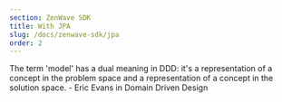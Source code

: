 ```yaml
---
section: ZenWave SDK
title: With JPA
slug: /docs/zenwave-sdk/jpa
order: 2
---
```


<Quote>
    The term 'model' has a dual meaning in DDD: it's a representation of a concept in the problem space and a representation of a concept in the solution space.
    <QuoteAuthor>- Eric Evans in Domain Driven Design</QuoteAuthor>
</Quote>
